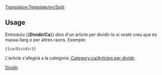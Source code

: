<noinclude>[[Translation:Template/en/Split]]</noinclude>{{ca/Metacaixa d'avís| tipus  = moure
| imatge= en/Split.png
| text  = <strong>Dividir</strong><br>S'ha suggerit que aquesta pàgina es divideixi en diverses pàgines. 
}}<includeonly>{{{1|[[Category:ca/Articles per dividir]]}}}</includeonly><noinclude>

==Usage==
Entroduïu <nowiki>{{</nowiki>'''Dividir/Ca'''<nowiki>}}</nowiki> dins d'un article per dividir-lo si vostè creu que és massa llarg o per altres raons. Exemple: 
<pre>{{ca/Dividir}}</pre>
L'article s'afegirà a la categoria [[:Category:ca/Articles per dividir]].

[[Category:ca/Caixes de missatges|Dividir]]</noinclude>